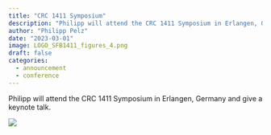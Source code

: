 ```yaml
---
title: "CRC 1411 Symposium"
description: "Philipp will attend the CRC 1411 Symposium in Erlangen, Germany and give a keynote talk."
author: "Philipp Pelz"
date: "2023-03-01"
image: LOGO_SFB1411_figures_4.png
draft: false
categories:
  - announcement
  - conference
---
```


Philipp will attend the CRC 1411 Symposium in Erlangen, Germany and give a keynote talk.

![](LOGO_SFB1411_figures_4.png)




